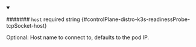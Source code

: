
<details className="config-field" data-expandable="false" open>
<summary>

####### `host` <span className="config-field-required" data-required="false">required</span> <span className="config-field-type">string</span> <span className="config-field-default"></span> <span className="config-field-enum"></span> {#controlPlane-distro-k3s-readinessProbe-tcpSocket-host}

Optional: Host name to connect to, defaults to the pod IP.

</summary>



</details>
